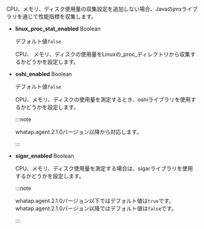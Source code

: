 CPU、メモリ、ディスク使用量の収集設定を追加しない場合、Javaのjmxライブラリを通じて性能指標を収集します。

-   **linux_proc_stat_enabled** <span class='type'>Boolean</span>

    デフォルト値`false`

    CPU、 メモリ、ディスクの使用量をLinuxの_proc_ディレクトリから収集するかどうかを設定します。

-   **oshi_enabled** <span class='type'>Boolean</span>

    デフォルト値`false`

    CPU、メモリ、ディスクの使用量を測定するとき、oshiライブラリを使用するかどうかを設定します。

    :::note

    whatap.agent.2.1.0バージョン以降から対応します。

    :::

-   **sigar_enabled** <span class='type'>Boolean</span>

    CPU、メモリ、ディスク使用量を測定する場合は、sigarライブラリを使用するかどうかを設定します。

    :::note

    whatap.agent.2.1.0バージョン以下ではデフォルト値は`true`です。whatap.agent.2.1.0バージョン以降ではデフォルト値は`false`です。

    :::
